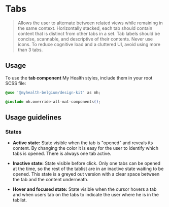 
<Meta title="Angular Components/Tabs" />

# Tabs

> Allows the user to alternate between related views while remaining in the same context.
> Horizontally stacked, each tab should contain content that is distinct from other tabs in a set.
> Tab labels should be concise, scannable, and descriptive of their contents. Never use icons. To reduce cognitive load and a cluttered UI, avoid using more than 3 tabs.

## Usage

To use the **tab component** My Health styles, include them in your root SCSS file:

```css
@use '@myhealth-belgium/design-kit' as mh;

@include mh.override-all-mat-components();
```

## Usage guidelines

### States

- **Active state:**
  State visible when the tab is "opened" and reveals its content. By changing the color it is easy for the user to identify which tabs is opened.
  There is always one tab active.

- **Inactive state:**
  State visible before click. Only one tabs can be opened at the time, so the rest of the tablist are in an inactive state waiting to be opened. This state is a greyed out version with a clear space between the tab and the content underneath.

- **Hover and focused state:**
  State visible when the cursor hovers a tab and when users tab on the tabs to indicate the user where he is in the tablist.
